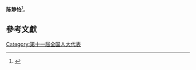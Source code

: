 '''陈静怡'''<ref>{{cite news|title=全国人大代表信息-陈静怡|url= http://210.82.31.1:8084/delegate/viewDelegate.action?dbid=110779|accessdate=2013-04-05|newspaper=全国人大网|archive-url=https://web.archive.org/web/20140321081123/http://www.npc.gov.cn/delegate/viewDelegate.action?dbid=110779|archive-date=2014-03-21|dead-url=yes}}</ref>。

==參考文獻==
{{reflist}}
[[Category:第十一届全国人大代表|Category:第十一届全国人大代表]]